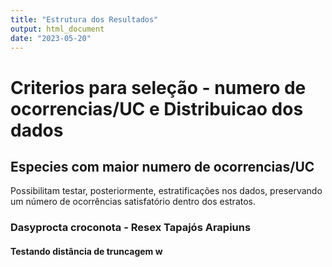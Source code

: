 ```yaml
---
title: "Estrutura dos Resultados"
output: html_document
date: "2023-05-20"
---
```


# Criterios para seleção - numero de ocorrencias/UC e Distribuicao dos dados

## Especies com maior numero de ocorrencias/UC

Possibilitam testar, posteriormente, estratificações nos dados, preservando um número de ocorrências satisfatório dentro dos estratos.

### Dasyprocta croconota - Resex Tapajós Arapiuns

#### Testando distância de truncagem w

